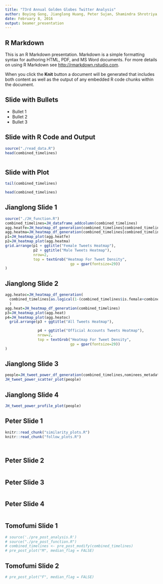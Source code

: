 ```yaml
---
title: "73rd Annual Golden Globes Twitter Analysis"
author: Boying Gong, Jianglong Huang, Peter Sujan, Shamindra Shrotriya, Tomofumi Ogawa
date: February 8, 2016
output: beamer_presentation
---
```


## R Markdown

This is an R Markdown presentation. Markdown is a simple formatting syntax for authoring HTML, PDF, and MS Word documents. For more details on using R Markdown see <http://rmarkdown.rstudio.com>.

When you click the **Knit** button a document will be generated that includes both content as well as the output of any embedded R code chunks within the document.

## Slide with Bullets

- Bullet 1
- Bullet 2
- Bullet 3

## Slide with R Code and Output

```r
source("./read_data.R")
head(combined_timelines)
```

```r

```


## Slide with Plot

```r
tail(combined_timelines)
```


```r
head(combined_timelines)
```

## Jianglong Slide 1

```r
source("./JH_function.R")
combined_timelines=JH_dataframe_addcolumn(combined_timelines)
agg.heatfe=JH_heatmap_df_generation(combined_timelines[combined_timelines$is.female,])
agg.heatma=JH_heatmap_df_generation(combined_timelines[combined_timelines$is.male,])
p1=JH_heatmap_plot(agg.heatfe)
p2=JH_heatmap_plot(agg.heatma)
grid.arrange(p1 + ggtitle("Female Tweets Heatmap"),
             p2 + ggtitle("Male Tweets Heatmap"),
             nrow=2,
             top = textGrob("Heatmap For Tweet Density",
                              gp = gpar(fontsize=29)) 
)
```


## Jianglong Slide 2

```r

agg.heatoc=JH_heatmap_df_generation(
  combined_timelines[as.logical(1-(combined_timelines$is.female+combined_timelines$is.male)),]
  )
agg.heat=JH_heatmap_df_generation(combined_timelines)
p3=JH_heatmap_plot(agg.heat)
p4=JH_heatmap_plot(agg.heatoc)
  grid.arrange(p3 + ggtitle("All Tweets Heatmap"),

               p4 + ggtitle("Official Accounts Tweets Heatmap"),
               nrow=2,
               top = textGrob("Heatmap For Tweet Density",
                              gp = gpar(fontsize=29)) 
)
```


## Jianglong Slide 3

```r
people=JH_tweet_power_df_generation(combined_timelines,nominees_metadata)
JH_tweet_power_scatter_plot(people)
```

## Jianglong Slide 4

```r
JH_tweet_power_profile_plot(people)
```

## Peter Slide 1
```r
knitr::read_chunk("similarity_plots.R")
knitr::read_chunk("follow_plots.R")

```

```r
```

```r
```

## Peter Slide 2
```r
```

## Peter Slide 3
```r
```

## Peter Slide 4
```r
```

## Tomofumi Slide 1

```r
# source('./pre_post_analysis.R')
# source("./pre_post_function.R")
# combined_timelines <- pre_post_modify(combined_timelines)
# pre_post_plot("M", median_flag = FALSE)
```

## Tomofumi Slide 2

```r
# pre_post_plot("F", median_flag = FALSE)
```


